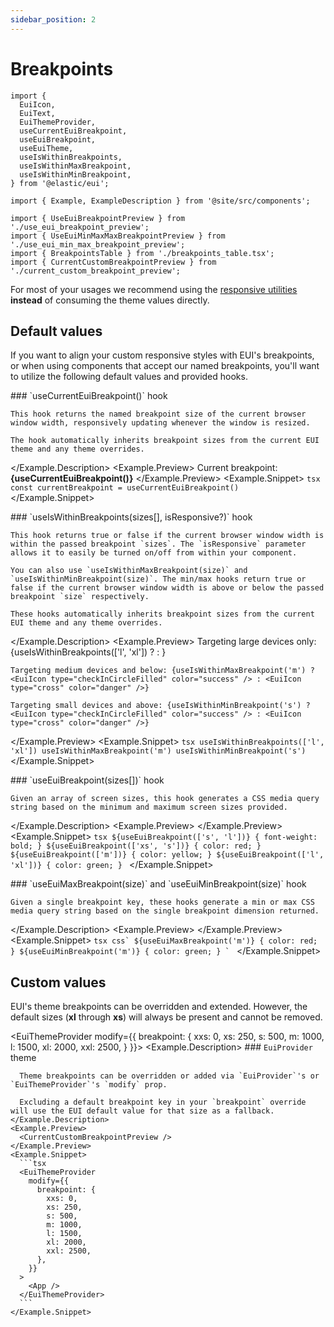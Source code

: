 ```yaml
---
sidebar_position: 2
---
```


# Breakpoints

```mdx-code-block
import {
  EuiIcon,
  EuiText,
  EuiThemeProvider,
  useCurrentEuiBreakpoint,
  useEuiBreakpoint,
  useEuiTheme,
  useIsWithinBreakpoints,
  useIsWithinMaxBreakpoint,
  useIsWithinMinBreakpoint,
} from '@elastic/eui';

import { Example, ExampleDescription } from '@site/src/components';

import { UseEuiBreakpointPreview } from './use_eui_breakpoint_preview';
import { UseEuiMinMaxMaxBreakpointPreview } from './use_eui_min_max_breakpoint_preview';
import { BreakpointsTable } from './breakpoints_table.tsx';
import { CurrentCustomBreakpointPreview } from './current_custom_breakpoint_preview';
```

For most of your usages we recommend using the [responsive utilities](../../utilities/breakpoints.mdx) **instead** of consuming the theme values directly.

## Default values

If you want to align your custom responsive styles with EUI's breakpoints, or when using components that accept our named breakpoints, you'll want to utilize the following default values and provided hooks.

<Example>
  <Example.Description>
    ### `useCurrentEuiBreakpoint()` <Badge color="hollow">hook</Badge>

    This hook returns the named breakpoint size of the current browser window width, responsively updating whenever the window is resized.

    The hook automatically inherits breakpoint sizes from the current EUI theme and any theme overrides.
  </Example.Description>
  <Example.Preview>
    Current breakpoint: <strong>{useCurrentEuiBreakpoint()}</strong>
  </Example.Preview>
  <Example.Snippet>
    ```tsx
    const currentBreakpoint = useCurrentEuiBreakpoint()
    ```
  </Example.Snippet>
</Example>

<Example>
  <Example.Description>
    ### `useIsWithinBreakpoints(sizes[], isResponsive?)` <Badge color="hollow">hook</Badge>

    This hook returns true or false if the current browser window width is within the passed breakpoint `sizes`. The `isResponsive` parameter allows it to easily be turned on/off from within your component.

    You can also use `useIsWithinMaxBreakpoint(size)` and `useIsWithinMinBreakpoint(size)`. The min/max hooks return true or false if the current browser window width is above or below the passed breakpoint `size` respectively.

    These hooks automatically inherits breakpoint sizes from the current EUI theme and any theme overrides.
  </Example.Description>
  <Example.Preview>
    Targeting large devices only: {useIsWithinBreakpoints(['l', 'xl']) ? <EuiIcon type="checkInCircleFilled" color="success" /> : <EuiIcon type="cross" color="danger" />}

    Targeting medium devices and below: {useIsWithinMaxBreakpoint('m') ? <EuiIcon type="checkInCircleFilled" color="success" /> : <EuiIcon type="cross" color="danger" />}

    Targeting small devices and above: {useIsWithinMinBreakpoint('s') ? <EuiIcon type="checkInCircleFilled" color="success" /> : <EuiIcon type="cross" color="danger" />}
  </Example.Preview>
  <Example.Snippet>
    ```tsx
    useIsWithinBreakpoints(['l', 'xl'])
    useIsWithinMaxBreakpoint('m')
    useIsWithinMinBreakpoint('s')
    ```
  </Example.Snippet>
</Example>

<Example>
  <Example.Description>
    ### `useEuiBreakpoint(sizes[])` <Badge color="hollow">hook</Badge>

    Given an array of screen sizes, this hook generates a CSS media query string based on the minimum and maximum screen sizes provided.
  </Example.Description>
  <Example.Preview>
    <UseEuiBreakpointPreview />
  </Example.Preview>
  <Example.Snippet>
    ```tsx
    ${useEuiBreakpoint(['s', 'l'])} {
      font-weight: bold;
    }
    ${useEuiBreakpoint(['xs', 's'])} {
      color: red;
    }
    ${useEuiBreakpoint(['m'])} {
      color: yellow;
    }
    ${useEuiBreakpoint(['l', 'xl'])} {
      color: green;
    }
    ```
  </Example.Snippet>
</Example>

<Example>
  <Example.Description>
    ### `useEuiMaxBreakpoint(size)` and `useEuiMinBreakpoint(size)` <Badge color="hollow">hook</Badge>

    Given a single breakpoint key, these hooks generate a min or max CSS media query string based on the single breakpoint dimension returned.
  </Example.Description>
  <Example.Preview>
    <UseEuiMinMaxMaxBreakpointPreview />
  </Example.Preview>
  <Example.Snippet>
    ```tsx
    css`
      ${useEuiMaxBreakpoint('m')} {
        color: red;
      }
      ${useEuiMinBreakpoint('m')} {
        color: green;
      }
    `
    ```
  </Example.Snippet>
</Example>

<BreakpointsTable />

## Custom values

EUI's theme breakpoints can be overridden and extended. However, the default sizes (**xl** through **xs**) will always be present and cannot be removed.

<EuiThemeProvider
  modify={{ breakpoint: {
    xxs: 0,
    xs: 250,
    s: 500,
    m: 1000,
    l: 1500,
    xl: 2000,
    xxl: 2500,
  }
}}>
  <Example>
    <Example.Description>
      ### `EuiProvider` <Badge color="hollow">theme</Badge>

      Theme breakpoints can be overridden or added via `EuiProvider`'s or `EuiThemeProvider`'s `modify` prop.

      Excluding a default breakpoint key in your `breakpoint` override will use the EUI default value for that size as a fallback.
    </Example.Description>
    <Example.Preview>
      <CurrentCustomBreakpointPreview />
    </Example.Preview>
    <Example.Snippet>
      ```tsx
      <EuiThemeProvider
        modify={{
          breakpoint: {
            xxs: 0,
            xs: 250,
            s: 500,
            m: 1000,
            l: 1500,
            xl: 2000,
            xxl: 2500,
          },
        }}
      >
        <App />
      </EuiThemeProvider>
      ```
    </Example.Snippet>
  </Example>

  <BreakpointsTable />
</EuiThemeProvider>
